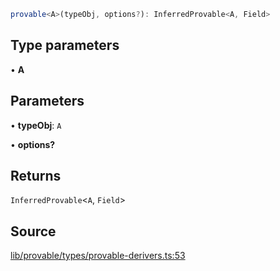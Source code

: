 ```ts
provable<A>(typeObj, options?): InferredProvable<A, Field>
```

## Type parameters

• **A**

## Parameters

• **typeObj**: `A`

• **options?**

## Returns

`InferredProvable`\<`A`, `Field`\>

## Source

[lib/provable/types/provable-derivers.ts:53](https://github.com/o1-labs/o1js/blob/ccbd5fd4525adaf6c1f07bef7847d7bac67c71b5/src/lib/provable/types/provable-derivers.ts#L53)
